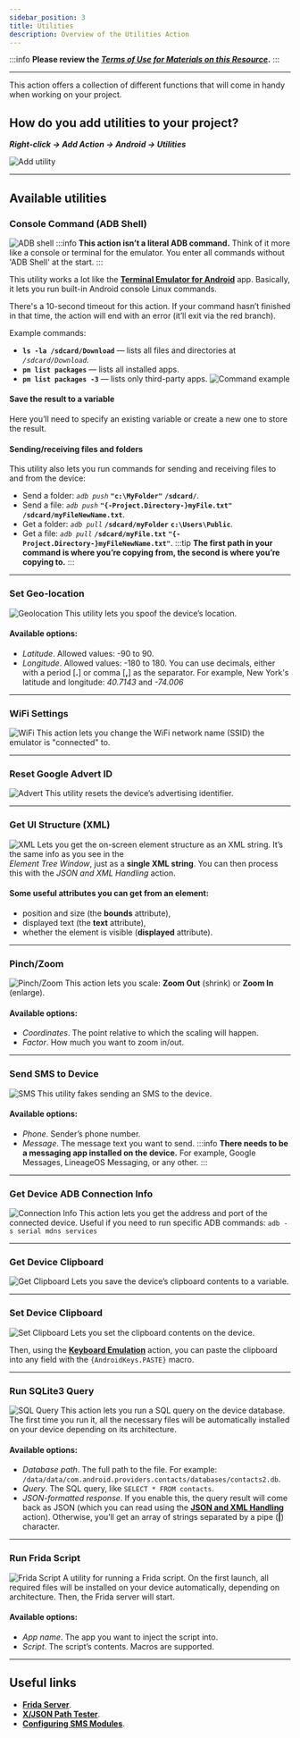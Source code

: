 ```yaml
---
sidebar_position: 3
title: Utilities
description: Overview of the Utilities Action
---
```

:::info **Please review the [*Terms of Use for Materials on this Resource*](../../Disclaimer).**
:::
_______________________________________________
This action offers a collection of different functions that will come in handy when working on your project.

## How do you add utilities to your project?
***Right-click → Add Action → Android → Utilities***

![Add utility](../assets/Utilities/Utilities_pic1.png)
_______________________________________________
## Available utilities
### Console Command (ADB Shell)
![ADB shell](../assets/Utilities/Utilities_pic2.png)
:::info **This action isn’t a literal ADB command.**
Think of it more like a console or terminal for the emulator. You enter all commands without 'ADB Shell' at the start.
:::

This utility works a lot like the [**Terminal Emulator for Android**](https://apkpure.com/terminal-emulator-for-android/jackpal.androidterm) app. Basically, it lets you run built-in Android console Linux commands.

There's a 10-second timeout for this action. If your command hasn’t finished in that time, the action will end with an error (it’ll exit via the red branch).

Example commands:
- **`ls -la /sdcard/Download`** — lists all files and directories at *`/sdcard/Download`*.
- **`pm list packages`** — lists all installed apps.
- **`pm list packages -3`** — lists only third-party apps.
![Command example](../assets/Utilities/Utilities_pic3.png)
#### Save the result to a variable
Here you’ll need to specify an existing variable or create a new one to store the result.

#### Sending/receiving files and folders
This utility also lets you run commands for sending and receiving files to and from the device:
- Send a folder: *`adb push`* **`"c:\MyFolder"`** **`/sdcard/`**.
- Send a file: *`adb push`* **`"{-Project.Directory-}myFile.txt"`** **`/sdcard/myFileNewName.txt`**.
- Get a folder: *`adb pull`* **`/sdcard/myFolder`** **`c:\Users\Public`**.
- Get a file: *`adb pull`* **`/sdcard/myFile.txt`** **`"{-Project.Directory-}myFileNewName.txt"`**.
:::tip **The first path in your command is where you’re copying from, the second is where you’re copying to.**
:::
_______________________________________________
### Set Geo-location
![Geolocation](../assets/Utilities/Utilities_pic4.png)
This utility lets you spoof the device’s location.

#### Available options:
- *Latitude*. Allowed values: -90 to 90.
- *Longitude*. Allowed values: -180 to 180.
You can use decimals, either with a period [**.**] or comma [**,**] as the separator.
For example, New York's latitude and longitude: *40.7143* and *-74.006*
_______________________________________________
### WiFi Settings
![WiFi](../assets/Utilities/Utilities_pic5.png)
This action lets you change the WiFi network name (SSID) the emulator is "connected" to.
_______________________________________________
### Reset Google Advert ID
![Advert](../assets/Utilities/Utilities_pic6.png)
This utility resets the device’s advertising identifier.
_______________________________________________
### Get UI Structure (XML)
![XML](../assets/Utilities/Utilities_pic7.png)
Lets you get the on-screen element structure as an XML string. It’s the same info as you see in the  
*Element Tree Window*, just as a **single XML string**. You can then process this with the *JSON and XML Handling* action.

#### Some useful attributes you can get from an element:
- position and size (the **bounds** attribute),
- displayed text (the **text** attribute),
- whether the element is visible (**displayed** attribute).
_______________________________________________
### Pinch/Zoom
![Pinch/Zoom](../assets/Utilities/Utilities_pic8.png)
This action lets you scale: **Zoom Out** (shrink) or **Zoom In** (enlarge).

#### Available options:
- *Coordinates*. The point relative to which the scaling will happen.
- *Factor*. How much you want to zoom in/out.
_______________________________________________
### Send SMS to Device
![SMS](../assets/Utilities/Utilities_pic9.png)
This utility fakes sending an SMS to the device.

#### Available options:
- *Phone*. Sender’s phone number.
- *Message*. The message text you want to send.
:::info **There needs to be a messaging app installed on the device.**
For example, Google Messages, LineageOS Messaging, or any other.
:::
_______________________________________________
### Get Device ADB Connection Info
![Connection Info](../assets/Utilities/Utilities_pic10.png)
This action lets you get the address and port of the connected device. Useful if you need to run specific ADB commands: `adb -s serial mdns services`
_______________________________________________
### Get Device Clipboard
![Get Clipboard](../assets/Utilities/Utilities_pic11.png)
Lets you save the device’s clipboard contents to a variable.
_______________________________________________
### Set Device Clipboard
![Set Clipboard](../assets/Utilities/Utilities_pic12.png)
Lets you set the clipboard contents on the device.

Then, using the [**Keyboard Emulation**](./Keyboard) action, you can paste the clipboard into any field with the `{AndroidKeys.PASTE}` macro.
_______________________________________________
### Run SQLite3 Query
![SQL Query](../assets/Utilities/Utilities_pic13.png)
This action lets you run a SQL query on the device database. The first time you run it, all the necessary files will be automatically installed on your device depending on its architecture.

#### Available options:
- *Database path*. The full path to the file. For example: `/data/data/com.android.providers.contacts/databases/contacts2.db`.
- *Query*. The SQL query, like `SELECT * FROM contacts`.
- *JSON-formatted response*. If you enable this, the query result will come back as JSON (which you can read using the [**JSON and XML Handling**](../../Data/JSON_XML) action). Otherwise, you’ll get an array of strings separated by a pipe (**|**) character.
_______________________________________________
### Run Frida Script
![Frida Script](../assets/Utilities/Utilities_pic14.png)
A utility for running a Frida script. On the first launch, all required files will be installed on your device automatically, depending on architecture. Then, the Frida server will start.

#### Available options:
- *App name*. The app you want to inject the script into.
- *Script*. The script’s contents. Macros are supported.
_______________________________________________
## Useful links
- [**Frida Server**](../../Tools/Frida).
- [**X/JSON Path Tester**](../../Tools/JSON_Tester).
- [**Configuring SMS Modules**](../../Settings/SMS).